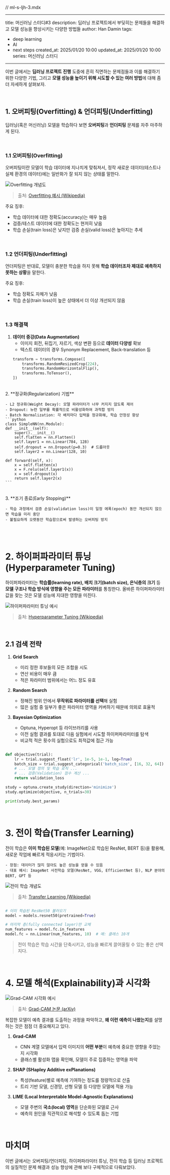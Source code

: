 // ml-s-ljh-3.mdx

---
title: 머신러닝 스터디#3
description: 딥러닝 프로젝트에서 부딪히는 문제들을 해결하고 모델 성능을 향상시키는 다양한 방법들
author: Han Damin
tags:
   - deep learning
   - AI
   - next steps
created_at: 2025/01/20 10:00
updated_at: 2025/01/20 10:00
series: 머신러닝 스터디
---

이번 글에서는 <strong>딥러닝 프로젝트 진행</strong> 도중에 흔히 직면하는 문제점들과 이를 해결하기 위한 다양한 기법, 그리고 <strong>모델 성능을 높이기 위해 시도할 수 있는 여러 방법</strong>에 대해 좀 더 자세하게 살펴보자. 

<br />

## 1. 오버피팅(Overfitting) & 언더피팅(Underfitting)

딥러닝(혹은 머신러닝) 모델을 학습하다 보면 <strong>오버피팅</strong>과 <strong>언더피팅</strong> 문제를 자주 마주하게 된다.

<br />

### 1.1 오버피팅(Overfitting)

오버피팅이란 모델이 학습 데이터에 지나치게 맞춰져서, 정작 새로운 데이터(테스트나 실제 환경의 데이터)에는 일반화가 잘 되지 않는 상태를 말한다.

![Overfitting 개념도](/assets/imgs/ml-s-ljh-3-0.jpg)
> 출처: [Overfitting 예시 (Wikipedia)](https://en.wikipedia.org/wiki/Overfitting)

주요 징후:
- 학습 데이터에 대한 정확도(accuracy)는 매우 높음
- 검증/테스트 데이터에 대한 정확도는 현저히 낮음
- 학습 손실(train loss)은 낮지만 검증 손실(valid loss)은 높아지는 추세

<br />

### 1.2 언더피팅(Underfitting)

언더피팅은 반대로, 모델이 충분한 학습을 하지 못해 <strong>학습 데이터조차 제대로 예측하지 못하는 상황</strong>을 말한다.

주요 징후:
- 학습 정확도 자체가 낮음
- 학습 손실(train loss)이 높은 상태에서 더 이상 개선되지 않음

<br />

### 1.3 해결책

1. **데이터 증강(Data Augmentation)**  
   - 이미지 회전, 뒤집기, 자르기, 색상 변환 등으로 <strong>데이터 다양성</strong> 확보  
   - 텍스트 데이터의 경우 Synonym Replacement, Back-translation 등
   ```python
   transform = transforms.Compose([
       transforms.RandomResizedCrop(224),
       transforms.RandomHorizontalFlip(),
       transforms.ToTensor(),
   ])
<br/>
2. **정규화(Regularization) 기법**

    - L2 정규화(Weight Decay): 모델 파라미터가 너무 커지지 않도록 제어
    - Dropout: 뉴런 일부를 확률적으로 비활성화하여 과적합 방지
    - Batch Normalization: 각 배치마다 입력을 정규화해, 학습 안정성 향상
    ```python
    class SimpleNN(nn.Module):
    def __init__(self):
        super().__init__()
        self.flatten = nn.Flatten()
        self.layer1 = nn.Linear(784, 128)
        self.dropout = nn.Dropout(p=0.3)  # 드롭아웃
        self.layer2 = nn.Linear(128, 10)

    def forward(self, x):
        x = self.flatten(x)
        x = F.relu(self.layer1(x))
        x = self.dropout(x)
        return self.layer2(x)
    ```
<br/>
3. **조기 종료(Early Stopping)**

    - 학습 과정에서 검증 손실(validation loss)이 일정 에폭(epoch) 동안 개선되지 않으면 학습을 미리 중단
    - 불필요하게 오랫동안 학습함으로써 발생하는 오버피팅 방지
<br/>
<br/>

# 2. 하이퍼파라미터 튜닝(Hyperparameter Tuning)

하이퍼파라미터는 <strong>학습률(learning rate), 배치 크기(batch size), 은닉층의 크기</strong> 등 <strong>모델 구조나 학습 방식에 영향을 주는 모든 파라미터</strong>를 통칭한다. 올바른 하이퍼파라미터 값을 찾는 것은 모델 성능에 지대한 영향을 미친다.

![하이퍼파라미터 튜닝 예시](/assets/imgs/ml-s-ljh-3-1.jpg)
> 출처: [Hyperparameter Tuning (Wikipedia)](https://en.wikipedia.org/wiki/Hyperparameter_optimization)

<br />

## 2.1 검색 전략

1. **Grid Search**
    - 미리 정한 후보들의 모든 조합을 시도
    - 연산 비용이 매우 큼
    - 적은 파라미터 범위에서는 어느 정도 유효

2. **Random Search**
    - 정해진 범위 안에서 <strong>무작위로 파라미터를 선택</strong>해 실험
    - 많은 실험 중 일부가 좋은 파라미터 영역을 커버하기 때문에 의외로 효율적

3. **Bayesian Optimization**
    - Optuna, Hyperopt 등 라이브러리를 사용
    - 이전 실험 결과를 토대로 다음 실험에서 시도할 하이퍼파라미터를 탐색
    - 비교적 적은 횟수의 실험으로도 최적값에 접근 가능

```python

def objective(trial):
    lr = trial.suggest_float('lr', 1e-5, 1e-1, log=True)
    batch_size = trial.suggest_categorical('batch_size', [16, 32, 64])
    # ... 모델 정의 및 학습 로직 ...
    # ... 검증(Validation) 점수 계산 ...
    return validation_loss

study = optuna.create_study(direction='minimize')
study.optimize(objective, n_trials=30)

print(study.best_params)
```
<br />

# 3. 전이 학습(Transfer Learning)

전이 학습은 <strong>이미 학습된 모델</strong>(예: ImageNet으로 학습된 ResNet, BERT 등)을 활용해, 새로운 작업에 빠르게 적응시키는 기법이다.

    - 장점: 데이터가 많지 않아도 높은 성능을 얻을 수 있음
    - 대표 예시: ImageNet 사전학습 모델(ResNet, VGG, EfficientNet 등), NLP 분야의 BERT, GPT 등

![전이 학습 개념도](/assets/imgs/ml-s-ljh-3-2.jpg)
> 출처: [Transfer Learning (Wikipedia)](https://en.wikipedia.org/wiki/Transfer_learning)

```python

# 이미 학습된 ResNet50 불러오기
model = models.resnet50(pretrained=True)

# 마지막 층(fully connected layer)만 교체
num_features = model.fc.in_features
model.fc = nn.Linear(num_features, 10)  # 예: 클래스 10개
```
> 전이 학습은 학습 시간을 단축시키고, 성능을 빠르게 끌어올릴 수 있는 좋은 선택지다.

<br />

# 4. 모델 해석(Explainability)과 시각화

![Grad-CAM 시각화 예시](/assets/imgs/ml-s-ljh-3-3.jpg)
> 출처: [Grad-CAM 논문 (arXiv)](https://en.wikipedia.org/wiki/Transfer_learning)

복잡한 모델이 예측 결과를 도출하는 과정을 파악하고, <strong>왜 이런 예측이 나왔는지</strong>를 설명하는 것은 점점 더 중요해지고 있다.

1. **Grad-CAM**
    - CNN 계열 모델에서 입력 이미지의 <strong>어떤 부분</strong>이 예측에 중요한 영향을 주었는지 시각화
    - 클래스별 활성화 맵을 확인해, 모델이 주로 집중하는 영역을 파악

2. **SHAP (SHapley Additive exPlanations)**
    - 특성(feature)별로 예측에 기여하는 정도를 정량적으로 산출
    - 트리 기반 모델, 신경망, 선형 모델 등 다양한 모델에 적용 가능

3. **LIME (Local Interpretable Model-Agnostic Explanations)**
    - 모델 주변의 <strong>국소(local) 영역</strong>을 단순화된 모델로 근사
    - 예측의 원인을 직관적으로 해석할 수 있도록 돕는 기법
<br />

# 마치며

이번 글에서는 오버피팅/언더피팅, 하이퍼파라미터 튜닝, 전이 학습 등 딥러닝 프로젝트의 실질적인 문제 해결과 성능 향상에 관해 보다 구체적으로 다뤄보았다.